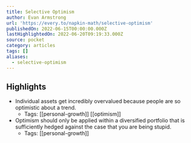 ```yaml
---
title: Selective Optimism
author: Evan Armstrong
url: 'https://every.to/napkin-math/selective-optimism'
publishedOn: 2022-06-15T00:00:00.000Z
lastHighlightedOn: 2022-06-20T09:19:33.000Z
source: pocket
category: articles
tags: []
aliases:
  - selective-optimism
---
```

## Highlights
- Individual assets get incredibly overvalued because people are so optimistic about a trend.
    - Tags: [[personal-growth]] [[optimism]] 
- Optimism should only be applied within a diversified portfolio that is sufficiently hedged against the case that you are being stupid.
    - Tags: [[personal-growth]]
